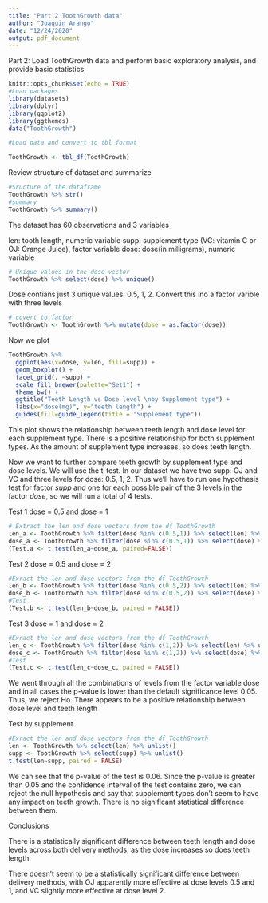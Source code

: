```yaml
---
title: "Part 2 ToothGrowth data"
author: "Joaquin Arango"
date: "12/24/2020"
output: pdf_document
---
```


Part 2: Load ToothGrowth data and perform basic exploratory analysis, and provide basic statistics

```r
knitr::opts_chunk$set(echo = TRUE)
#Load packages
library(datasets)
library(dplyr)
library(ggplot2)
library(ggthemes)
data("ToothGrowth")

#Load data and convert to tbl format

ToothGrowth <- tbl_df(ToothGrowth)

```
Review structure of dataset and summarize

```r
#Sructure of the dataframe
ToothGrowth %>% str()
#summary
ToothGrowth %>% summary()
```
The dataset has 60 observations and 3 variables

len: tooth length, numeric variable 
supp: supplement type (VC: vitamin C or OJ: Orange Juice), factor variable
dose: dose(in milligrams), numeric variable

```r
# Unique values in the dose vector
ToothGrowth %>% select(dose) %>% unique()
```

Dose contians just 3 unique values: 0.5, 1, 2. Convert this ino a factor varible with three levels

```r
# covert to factor
ToothGrowth <- ToothGrowth %>% mutate(dose = as.factor(dose))
```

Now we plot


```r
ToothGrowth %>%
  ggplot(aes(x=dose, y=len, fill=supp)) +
  geom_boxplot() +
  facet_grid(. ~supp) +
  scale_fill_brewer(palette="Set1") +
  theme_bw() +
  ggtitle("Teeth Length vs Dose level \nby Supplement type") +
  labs(x="dose(mg)", y="teeth length") +
  guides(fill=guide_legend(title = "Supplement type"))
```

This plot shows the relationship between teeth length and dose level for each supplement type. There is a positive relationship for both supplement types. As the amount of supplement type increases, so does teeth length.

Now we want to further compare teeth growth by supplement type and dose levels. We will use the t-test. In our dataset we have two supp: OJ and VC and three levels for dose: 0.5, 1, 2. Thus we'll have to run one hypothesis test for factor _supp_ and one for each possible pair of the 3 levels in the factor _dose_, so we will run a total of 4 tests. 

Test 1
dose = 0.5 and dose = 1

```r
# Extract the len and dose vectors from the df ToothGrowth
len_a <- ToothGrowth %>% filter(dose %in% c(0.5,1)) %>% select(len) %>% unlist()
dose_a <- ToothGrowth %>% filter(dose %in% c(0.5,1)) %>% select(dose) %>% unlist() 
(Test.a <- t.test(len_a~dose_a, paired=FALSE))
```

Test 2 
dose = 0.5 and dose = 2

```r
#Exract the len and dose vectors from the df ToothGrowth
len_b <- ToothGrowth %>% filter(dose %in% c(0.5,2)) %>% select(len) %>% unlist()
dose_b <- ToothGrowth %>% filter(dose %in% c(0.5,2)) %>% select(dose) %>% unlist()
#Test
(Test.b <- t.test(len_b~dose_b, paired = FALSE))
```

Test 3 
dose = 1 and dose = 2

```r
#Exract the len and dose vectors from the df ToothGrowth
len_c <- ToothGrowth %>% filter(dose %in% c(1,2)) %>% select(len) %>% unlist()
dose_c <- ToothGrowth %>% filter(dose %in% c(1,2)) %>% select(dose) %>% unlist()
#Test
(Test.c <- t.test(len_c~dose_c, paired = FALSE))
```

We went through all the combinations of levels from the factor variable dose and in all cases the p-value is lower than the default significance level 0.05. Thus, we reject Ho. There appears to be a positive relationship between dose level and teeth length

Test by supplement

```r
#Exract the len and dose vectors from the df ToothGrowth
len <- ToothGrowth %>% select(len) %>% unlist()
supp <- ToothGrowth %>% select(supp) %>% unlist()
t.test(len~supp, paired = FALSE)

```

We can see that the p-value of the test is 0.06. Since the p-value is greater than 0.05 and the confidence interval of the test contains zero, we can reject the null hypothesis and say that supplement types don't seem to have any impact on teeth growth. There is no significant statistical difference between them.


Conclusions

There is a statistically significant difference between teeth length and dose levels across both delivery methods, as the dose increases so does teeth length.

There doesn't seem to be a statistically significant difference between delivery methods, with OJ apparently more effective at dose levels 0.5 and 1, and VC slightly more effective at dose level 2.

